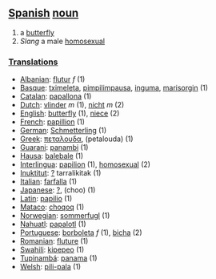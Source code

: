 == [[Spanish]] [[noun]] ==
# a [[butterfly]]
# ''Slang'' a male [[homosexual]]

===[[Translation]]s===
*[[Albanian]]: [[flutur]] ''f'' (1)
*[[Basque]]: [[tximeleta]], [[pimpilimpausa]], [[inguma]], [[marisorgin]] (1)
*[[Catalan]]: [[papallona]] (1)
*[[Dutch]]: [[vlinder]] ''m'' (1), [[nicht]] ''m'' (2)
*[[English]]: [[butterfly]] (1), [[niece]] (2)
*[[French]]: [[papillion]] (1)
*[[German]]: [[Schmetterling]] (1)
*[[Greek]]: [[πεταλουδα]], (petalouda) (1)
*[[Guarani]]: [[panambi]] (1)
*[[Hausa]]: [[balebale]] (1)
*[[Interlingua]]: [[papilion]] (1), [[homosexual]] (2)
*[[Inuktitut]]: [[?]] tarralikitak (1)
*[[Italian]]: [[farfalla]] (1)
*[[Japanese]]: [[ ? ]], (choo) (1)
*[[Latin]]: [[papilio]] (1)
*[[Mataco]]: [[choqoq]] (1)
*[[Norwegian]]: [[sommerfugl]] (1)
*[[Nahuatl]]: [[papalotl]] (1)
*[[Portuguese]]: [[borboleta]] ''f'' (1), [[bicha]] (2)
*[[Romanian]]: [[fluture]] (1)
*[[Swahili]]: [[kipepeo]] (1)
*[[Tupinambá]]: [[panama]] (1)
*[[Welsh]]: [[pili-pala]] (1)